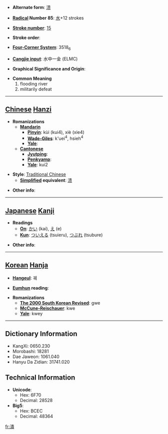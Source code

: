 * '''Alternate form''': [[溃]]

* '''[[Wiktionary:Chinese radical index| Radical]] Number 85''': [[Wiktionary:Chinese radical index 水|水]]+12 strokes

* '''[[Wiktionary:Chinese total strokes index|Stroke number]]''': [[Wiktionary:Chinese total strokes index 15|15]]

* '''Stroke order''': 

* '''[[Wiktionary:Chinese four corner index|Four-Corner System]]''': 3518<sub>6</sub>

* '''[[Wiktionary:Chinese Cangjie index|Cangjie input]]''': 水中一金 (ELMC)

* '''Graphical Significance and Origin''': 

* '''Common Meaning'''
*#flooding river
*# militarily defeat


----

== [[Chinese]] [[Hanzi]] ==

* '''Romanizations'''
** '''[[Mandarin]]'''
*** '''[[Pinyin]]''': kùi (kui4), xiè (xie4)
*** '''[[Wade-Giles]]''': k'uei<sup>4</sup>, hsieh<sup>4</sup>
*** '''[[Yale]]''': 
** '''[[Cantonese]]'''
*** '''[[Jyutping]]''':
*** '''[[Penkyamp]]''': 
*** '''[[Yale]]''': kui2

* '''Style''': [[Traditional Chinese]] 
** '''[[Simplified Chinese|Simplified]] equivalent''': [[溃]]

* '''Other info''': 

----

== [[Japanese]] [[Kanji]] ==

* '''Readings'''
** '''[[On]]''': [[かい]] (kai), [[え]] (e)
** '''[[Kun]]''': [[ついえる]] (tsuieru), [[つぶれ]] (tsubure)

* '''Other info''':  

----

== [[Korean]] [[Hanja]] ==

* '''[[Hangeul]]''': 궤

* '''[[Eumhun]] reading''': 

* '''Romanizations'''
** '''[[The 2000 South Korean Revised Romanization|The 2000 South Korean Revised]]''': gwe
** '''[[McCune-Reischauer]]''': kwe
** '''[[Yale]]''': kwey

----

== Dictionary Information ==

* KangXi: 0650.230
* Morobashi: 18281
* Dae Jaweon: 1061.040
* Hanyu Da Zidian: 31741.020

== Technical Information ==

* '''Unicode''':
** Hex: 6F70
** Decimal: 28528
* '''Big5''':
** Hex: BCEC
** Decimal: 48364

[[fr:潰]]